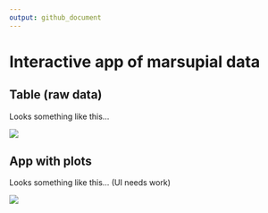 ```yaml
---
output: github_document
---
```

# Interactive app of marsupial data
## Table (raw data)
Looks something like this...

<img src="screenshots/Table.png"/>

## App with plots
Looks something like this... (UI needs work)

<img src="screenshots/App.png"/>